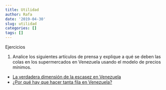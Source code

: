 ```yaml
---
title: Utilidad
author: Rafa
date: '2019-04-30'
slug: utilidad
categories: []
tags: []
---
```


Ejercicios

1. Analice los siguientes artículos de prensa y explique a qué se deben las colas en los supermercados en Venezuela usando el modelo de precios mínimos.

- [La verdadera dimensión de la escasez en Venezuela](https://www.bbc.com/mundo/noticias/2015/05/150512_venezuela_escasez_reportaje_dp)
- [¿Por qué hay que hacer tanta fila en Venezuela?](https://www.bbc.com/mundo/noticias/2014/02/140203_venezuela_colas_escasez_dp)
